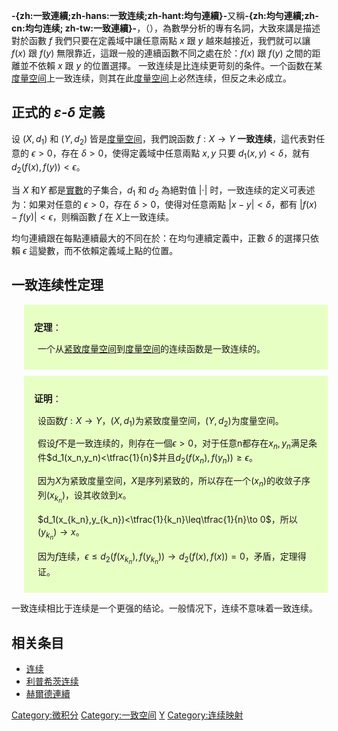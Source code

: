 {{NoteTA|G1=Math}}
'''-{zh:一致連續;zh-hans:一致连续;zh-hant:均勻連續}-'''又稱'''-{zh:均勻連續;zh-cn:均匀连续; zh-tw:一致連續}-'''，（{{lang-en|uniformly continuous}}），為數學分析的專有名詞，大致來講是描述對於函數 ''f'' 我們只要在定義域中讓任意兩點 ''x'' 跟 ''y'' 越來越接近，我們就可以讓 ''f''(''x'') 跟 ''f''(''y'') 無限靠近，這跟一般的連續函數不同之處在於：''f''(''x'') 跟 ''f''(''y'') 之間的距離並不依賴 ''x'' 跟 ''y'' 的位置選擇。
一致连续是比连续更苛刻的条件。一个函数在某[[度量空间|度量空间]]上一致连续，则其在此[[度量空间|度量空间]]上必然连续，但反之未必成立。

== 正式的 ''ε-δ'' 定義==
设 <math>(X, d_1)</math> 和 <math>(Y, d_2)</math> 皆是[[度量空间|度量空间]]，我們說函数 <math>f : X\to Y</math>  '''一致连续'''，這代表對任意的 <math>\epsilon > 0</math>，存在 <math>\delta >0</math>，使得定義域中任意兩點 <math>x,y</math>  只要 <math>d_1(x,y)< \delta</math>，就有 <math>d_2(f(x),f(y)) < \epsilon </math>。

当 <math>X</math>  和<math>Y</math> 都是[[实数集|實數]]的子集合，<math>d_1</math> 和 <math>d_2</math> 為絕對值 <math>|\cdot|</math> 时，一致连续的定义可表述为：如果对任意的 <math>\epsilon > 0</math>，存在 <math>\delta>0</math>，使得对任意兩點 <math>|x-y|< \delta</math>，都有 <math>|f(x)-f(y)|<\epsilon</math>，则稱函數 <math>f</math> 在 <math>X</math>上一致连续。

均勻連續跟在每點連續最大的不同在於：在均勻連續定義中，正數 <math>\delta</math> 的選擇只依賴 <math>\epsilon</math> 這變數，而不依賴定義域上點的位置。

== 一致连续性定理 ==
<div style="margin-left:20px; margin-top:10px;padding-left:16px;padding-bottom:10px;padding-right:16px;padding-top:10px;background-color:#E8FFC4;width:90%;">
<div style="font-size:105%;">'''定理'''：
</div>
<div style="margin-left:6px;margin-top:6px;font-size:100%;">
一个从[[紧空间|紧致度量空间]]到[[度量空间|度量空间]]的连续函数是一致连续的。
</div>
</div>

<div style="margin-left:20px; margin-top:10px;padding-left:16px;padding-bottom:10px;padding-right:16px;padding-top:10px;background-color:#E8FFC4;width:90%;">
<div style="font-size:105%;">'''证明'''：
</div>
<div style="margin-left:6px;margin-top:6px;font-size:100%;">
设函数<math>f:X\to Y</math>，<math>(X,d_1)</math>为紧致度量空间，<math>(Y,d_2)</math>为度量空间。

假设<math>f</math>不是一致连续的，則存在一個<math>\epsilon>0</math>，对于任意n都存在<math>x_n,y_n</math>满足条件<math>d_1(x_n,y_n)<\tfrac{1}{n}</math>并且<math>d_2(f(x_n),f(y_n))\geq\epsilon</math>。

因为<math>X</math>为紧致度量空间，<math>X</math>是序列紧致的，所以存在一个<math>(x_n)</math>的收敛子序列<math>(x_{k_n})</math>，设其收敛到<math>x</math>。

<math>d_1(x_{k_n},y_{k_n})<\tfrac{1}{k_n}\leq\tfrac{1}{n}\to 0</math>，所以<math>(y_{k_n})\to x</math>。

因为<math>f</math>连续，<math>\epsilon\leq d_2(f(x_{k_n}),f(y_{k_n}))\to d_2(f(x),f(x))=0</math>，矛盾，定理得证。
</div>
</div>
一致连续相比于连续是一个更强的结论。一般情况下，连续不意味着一致连续。

== 相关条目 ==
* [[连续|连续]]
* [[利普希茨连续|利普希茨连续]]
* [[赫爾德條件|赫爾德連續]]

{{点集拓扑}}

[[Category:微积分|Category:微积分]]
[[Category:一致空间|Category:一致空间]]
[[Category:点集拓扑学|Y]]
[[Category:连续映射|Category:连续映射]]